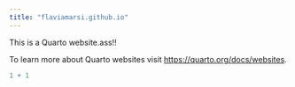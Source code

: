 ```yaml
---
title: "flaviamarsi.github.io"
---
```


This is a Quarto website.ass!!

To learn more about Quarto websites visit <https://quarto.org/docs/websites>.

```r
1 + 1
```

